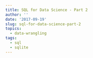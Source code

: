 ```yaml
---
title: SQL for Data Science - Part 2
author: ''
date: '2017-09-19'
slug: sql-for-data-science-part-2
topics:
  - data-wrangling
tags:
  - sql
  - sqlite
---
```


